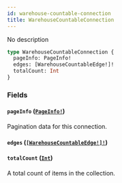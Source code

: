 ```yaml
---
id: warehouse-countable-connection
title: WarehouseCountableConnection
---
```


No description

```graphql
type WarehouseCountableConnection {
  pageInfo: PageInfo!
  edges: [WarehouseCountableEdge!]!
  totalCount: Int
}
```

### Fields

#### `pageInfo` ([`PageInfo!`](../../../developer/api-reference/objects/page-info))

Pagination data for this connection.

#### `edges` ([`[WarehouseCountableEdge!]!`](../../../developer/api-reference/objects/warehouse-countable-edge))

#### `totalCount` ([`Int`](../../../developer/api-reference/scalars/int))

A total count of items in the collection.
